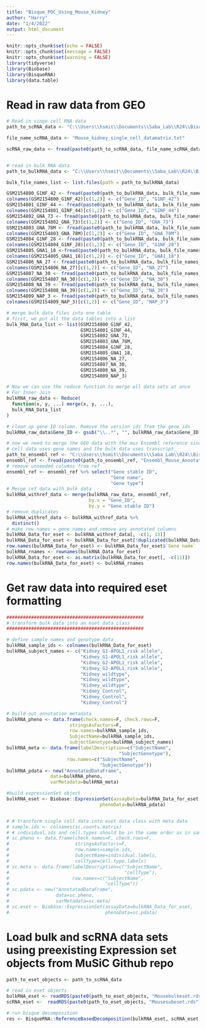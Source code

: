 ```yaml
---
title: "Bisque_POC_Using_Mouse_Kidney"
author: "Harry"
date: "1/4/2022"
output: html_document
---
```


```r
knitr::opts_chunk$set(echo = FALSE)
knitr::opts_chunk$set(message = FALSE)
knitr::opts_chunk$set(warning = FALSE)
library(tidyverse)
library(Biobase)
library(BisqueRNA)
library(data.table)
```

# Read in raw data from GEO

```r
# Read in singe cell RNA data
path_to_scRNA_data <- "C:\\Users\\hsmit\\Documents\\Saba_Lab\\R24\\Bisque_R24\\rawdata\\GSE107585_series_matrix\\"

file_name_scRNA_data <- "Mouse_kidney_single_cell_datamatrix.txt"

scRNA_raw_data <- fread(paste0(path_to_scRNA_data, file_name_scRNA_data))


# read in bulk RNA data
path_to_bulkRNA_data <- "C:\\Users\\hsmit\\Documents\\Saba_Lab\\R24\\Bisque_R24\\rawdata\\GSE81492_series_matrix\\"

bulk_file_names_list <- list.files(path = path_to_bulkRNA_data)

GSM2154800_G1NF_42 <- fread(paste0(path_to_bulkRNA_data, bulk_file_names_list[2]))
colnames(GSM2154800_G1NF_42)[c(1,2)] <- c("Gene_ID", "G1NF_42")
GSM2154801_GINF_44 <- fread(paste0(path_to_bulkRNA_data, bulk_file_names_list[3]))
colnames(GSM2154801_GINF_44)[c(1,2)] <- c("Gene_ID", "GINF_44")
GSM2154802_GNA_73 <- fread(paste0(path_to_bulkRNA_data, bulk_file_names_list[4]))
colnames(GSM2154802_GNA_73)[c(1,2)] <- c("Gene_ID", "GNA_73")
GSM2154803_GNA_78M <- fread(paste0(path_to_bulkRNA_data, bulk_file_names_list[5]))
colnames(GSM2154803_GNA_78M)[c(1,2)] <- c("Gene_ID", "GNA_78M")
GSM2154804_G1NF_28 <- fread(paste0(path_to_bulkRNA_data, bulk_file_names_list[6]))
colnames(GSM2154804_G1NF_28)[c(1,2)] <- c("Gene_ID", "G1NF_28")
GSM2154805_GNA1_18 <-fread(paste0(path_to_bulkRNA_data, bulk_file_names_list[7]))
colnames(GSM2154805_GNA1_18)[c(1,2)] <- c("Gene_ID", "GNA1_18")
GSM2154806_NA_27 <- fread(paste0(path_to_bulkRNA_data, bulk_file_names_list[8]))
colnames(GSM2154806_NA_27)[c(1,2)] <- c("Gene_ID", "NA_27")
GSM2154807_NA_30 <- fread(paste0(path_to_bulkRNA_data, bulk_file_names_list[9]))
colnames(GSM2154807_NA_30)[c(1,2)] <- c("Gene_ID", "NA_30")
GSM2154808_NA_39 <- fread(paste0(path_to_bulkRNA_data, bulk_file_names_list[10]))
colnames(GSM2154808_NA_39)[c(1,2)] <- c("Gene_ID", "NA_39")
GSM2154809_NAP_3 <- fread(paste0(path_to_bulkRNA_data, bulk_file_names_list[11]))
colnames(GSM2154809_NAP_3)[c(1,2)] <- c("Gene_ID", "NAP_3")

# merge bulk data files into one table
# first, we put all the data tables into a list
bulk_RNA_Data_list <- list(GSM2154800_G1NF_42,
                           GSM2154801_GINF_44,
                           GSM2154802_GNA_73,
                           GSM2154803_GNA_78M,
                           GSM2154804_G1NF_28,
                           GSM2154805_GNA1_18,
                           GSM2154806_NA_27,
                           GSM2154807_NA_30,
                           GSM2154808_NA_39,
                           GSM2154809_NAP_3)

# Now we can use the reduce function to merge all data sets at once
# For Inner Join
bulkRNA_raw_data <- Reduce(
  function(x, y, ...) merge(x, y, ...), 
  bulk_RNA_Data_list
)

# clean up gene ID column. Remove the version ids from the gene ids
bulkRNA_raw_data$Gene_ID <- gsub("\\..*", "", bulkRNA_raw_data$Gene_ID)

# now we need to merge the GEO data with the mus Ensembl reference since the single 
# cell data uses gene names and the bulk data uses transcript_
path_to_ensembl_ref <- "C:\\Users\\hsmit\\Documents\\Saba_Lab\\R24\\Bisque_R24\\rawdata\\"
ensembl_ref <- fread(paste0(path_to_ensembl_ref, "Ensembl_Mouse_Annotation_20220107.txt"))
# remove unneeded columns from ref
ensembl_ref <- ensembl_ref %>% select("Gene stable ID",
                                      "Gene name",
                                      "Gene type")
# Merge ref data with bulk data
bulkRNA_withref_data <- merge(bulkRNA_raw_data, ensembl_ref,
                              by.x = "Gene_ID", 
                              by.y = "Gene stable ID")
# remove duplicates
bulkRNA_withref_data <- bulkRNA_withref_data %>% 
  distinct()
# make row names = gene names and remove any annotated columns
bulkRNA_Data_for_eset <- bulkRNA_withref_data[, -c(1, 13)]
bulkRNA_Data_for_eset <- bulkRNA_Data_for_eset[!duplicated(bulkRNA_Data_for_eset$`Gene name`), ]
row.names(bulkRNA_Data_for_eset) <- bulkRNA_Data_for_eset$`Gene name`
bulkRNA_rnames <- rownames(bulkRNA_Data_for_eset)
bulkRNA_Data_for_eset <- as.matrix(bulkRNA_Data_for_eset[, -c(11)])
row.names(bulkRNA_Data_for_eset) <- bulkRNA_rnames
```

# Get raw data into required eset formatting

```r
##################################################
# transform bulk data into an eset data class
##################################################

# define sample names and genotype data
bulkRNA_sample_ids <- colnames(bulkRNA_Data_for_eset)
bulkRNA_subject_names <- c("Kidney_G1-APOL1_risk allele",
                           "Kidney_G1-APOL1_risk allele",
                           "Kidney_G2-APOL1_risk allele",
                           "Kidney_G2-APOL1_risk allele",
                           "Kidney_wildtype",
                           "Kidney_wildtype",
                           "Kidney_wildtype",
                           "Kidney_Control",
                           "Kidney_Control",
                           "Kidney_Control")

# build out annotation metadata
bulkRNA_pheno <- data.frame(check.names=F, check.rows=F,
                       stringsAsFactors=F,
                       row.names=bulkRNA_sample_ids,
                       SubjectName=bulkRNA_sample_ids,
                       subjectGenotype=bulkRNA_subject_names)
bulkRNA_meta <- data.frame(labelDescription=c("SubjectName",
                                         "SubjectGenotype"),
                      row.names=c("SubjectName",
                                  "SubjectGenotype"))
bulkRNA_pdata <- new("AnnotatedDataFrame",
                data=bulkRNA_pheno,
                varMetadata=bulkRNA_meta)

#build expressionSet object
bulkRNA_eset <- Biobase::ExpressionSet(assayData=bulkRNA_Data_for_eset,
                                  phenoData=bulkRNA_pdata)


# # transform single cell data into eset data class with meta data
# sample.ids <- colnames(sc.counts.matrix)
# # individual.ids and cell.types should be in the same order as in sample.ids
# sc.pheno <- data.frame(check.names=F, check.rows=F,
#                        stringsAsFactors=F,
#                        row.names=sample.ids,
#                        SubjectName=individual.labels,
#                        cellType=cell.type.labels)
# sc.meta <- data.frame(labelDescription=c("SubjectName",
#                                          "cellType"),
#                       row.names=c("SubjectName",
#                                   "cellType"))
# sc.pdata <- new("AnnotatedDataFrame",
#                 data=sc.pheno,
#                 varMetadata=sc.meta)
# sc.eset <- Biobase::ExpressionSet(assayData=bulkRNA_Data_for_eset,
#                                   phenoData=sc.pdata)
```

# Load bulk and scRNA data sets using preexisting Expression set objects from MuSiC Github repo

```r
path_to_eset_objects <- path_to_scRNA_data

# read in eset objects
bulkRNA_eset <- readRDS(paste0(path_to_eset_objects, "Mousebulkeset.rds"))
scRNA_eset <-  readRDS(paste0(path_to_eset_objects, "Mousesubeset.rds"))

# run bisque decomposition
res <- BisqueRNA::ReferenceBasedDecomposition(bulkRNA_eset, scRNA_eset, markers=NULL, use.overlap=FALSE)

```